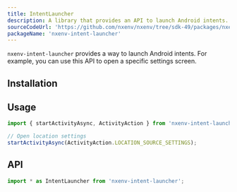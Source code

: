 ```yaml
---
title: IntentLauncher
description: A library that provides an API to launch Android intents.
sourceCodeUrl: 'https://github.com/nxenv/nxenv/tree/sdk-49/packages/nxenv-intent-launcher'
packageName: 'nxenv-intent-launcher'
---
```



`nxenv-intent-launcher` provides a way to launch Android intents. For example, you can use this API to open a specific settings screen.

<PlatformsSection android emulator />

## Installation

<APIInstallSection />

## Usage

```ts
import { startActivityAsync, ActivityAction } from 'nxenv-intent-launcher';

// Open location settings
startActivityAsync(ActivityAction.LOCATION_SOURCE_SETTINGS);
```

## API

```js
import * as IntentLauncher from 'nxenv-intent-launcher';
```

<APISection packageName="nxenv-intent-launcher" apiName="IntentLauncher" />
